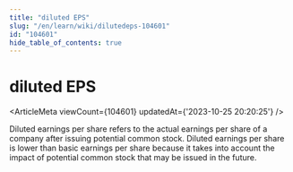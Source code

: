 ```yaml
---
title: "diluted EPS"
slug: "/en/learn/wiki/dilutedeps-104601"
id: "104601"
hide_table_of_contents: true
---
```



<Breadcrumbs current="diluted EPS" />

# diluted EPS

<ArticleMeta viewCount={104601} updatedAt={'2023-10-25 20:20:25'} />
<div className='border-solid border-b border-t-0 my-4 border-[var(--ifm-color-gray-300)]' />

Diluted earnings per share refers to the actual earnings per share of a company after issuing potential common stock. Diluted earnings per share is lower than basic earnings per share because it takes into account the impact of potential common stock that may be issued in the future.
